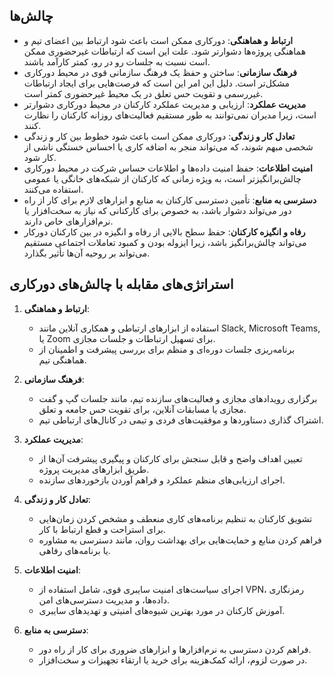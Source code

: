 ## چالش‌ها

- **ارتباط و هماهنگی**: دورکاری ممکن است باعث شود ارتباط بین اعضای تیم و هماهنگی پروژه‌ها دشوارتر شود. علت این است که ارتباطات غیرحضوری ممکن است نسبت به جلسات رو در رو، کمتر کارآمد باشند.
- **فرهنگ سازمانی**: ساختن و حفظ یک فرهنگ سازمانی قوی در محیط دورکاری مشکل‌تر است. دلیل این امر این است که فرصت‌هایی برای ایجاد ارتباطات غیررسمی و تقویت حس تعلق در یک محیط غیرحضوری کمتر است.
- **مدیریت عملکرد**: ارزیابی و مدیریت عملکرد کارکنان در محیط دورکاری دشوارتر است، زیرا مدیران نمی‌توانند به طور مستقیم فعالیت‌های روزانه کارکنان را نظارت کنند.
- **تعادل کار و زندگی**: دورکاری ممکن است باعث شود خطوط بین کار و زندگی شخصی مبهم شوند، که می‌تواند منجر به اضافه کاری یا احساس خستگی ناشی از کار شود.
- **امنیت اطلاعات**: حفظ امنیت داده‌ها و اطلاعات حساس شرکت در محیط دورکاری چالش‌برانگیزتر است، به ویژه زمانی که کارکنان از شبکه‌های خانگی یا عمومی استفاده می‌کنند.
- **دسترسی به منابع**: تأمین دسترسی کارکنان به منابع و ابزارهای لازم برای کار از راه دور می‌تواند دشوار باشد، به خصوص برای کارکنانی که نیاز به سخت‌افزار یا نرم‌افزارهای خاص دارند.
- **رفاه و انگیزه کارکنان**: حفظ سطح بالایی از رفاه و انگیزه در بین کارکنان دورکار می‌تواند چالش‌برانگیز باشد، زیرا ایزوله بودن و کمبود تعاملات اجتماعی مستقیم می‌تواند بر روحیه آن‌ها تأثیر بگذارد.

## استراتژی‌های مقابله با چالش‌های دورکاری

1. **ارتباط و هماهنگی**:
   - استفاده از ابزارهای ارتباطی و همکاری آنلاین مانند Slack, Microsoft Teams, یا Zoom برای تسهیل ارتباطات و جلسات مجازی.
   - برنامه‌ریزی جلسات دوره‌ای و منظم برای بررسی پیشرفت و اطمینان از هماهنگی تیم.

2. **فرهنگ سازمانی**:
   - برگزاری رویدادهای مجازی و فعالیت‌های سازنده تیم، مانند جلسات گپ و گفت مجازی یا مسابقات آنلاین، برای تقویت حس جامعه و تعلق.
   - اشتراک گذاری دستاوردها و موفقیت‌های فردی و تیمی در کانال‌های ارتباطی تیم.

3. **مدیریت عملکرد**:
   - تعیین اهداف واضح و قابل سنجش برای کارکنان و پیگیری پیشرفت آن‌ها از طریق ابزارهای مدیریت پروژه.
   - اجرای ارزیابی‌های منظم عملکرد و فراهم آوردن بازخوردهای سازنده.

4. **تعادل کار و زندگی**:
   - تشویق کارکنان به تنظیم برنامه‌های کاری منعطف و مشخص کردن زمان‌هایی برای استراحت و قطع ارتباط با کار.
   - فراهم کردن منابع و حمایت‌هایی برای بهداشت روان، مانند دسترسی به مشاوره یا برنامه‌های رفاهی.

5. **امنیت اطلاعات**:
   - اجرای سیاست‌های امنیت سایبری قوی، شامل استفاده از VPN، رمزنگاری داده‌ها، و مدیریت دسترسی‌های امن.
   - آموزش کارکنان در مورد بهترین شیوه‌های امنیتی و تهدیدهای سایبری.

6. **دسترسی به منابع**:
   - فراهم کردن دسترسی به نرم‌افزارها و ابزارهای ضروری برای کار از راه دور.
   - در صورت لزوم، ارائه کمک‌هزینه برای خرید یا ارتقاء تجهیزات و سخت‌افزار.
